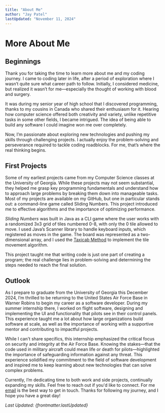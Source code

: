 ```yaml
---
title: "About Me"
author: "Jay Patel"
lastUpdated: "November 11, 2024"
---
```


# More About Me

## Beginnings

Thank you for taking the time to learn more about me and my coding journey. I came to coding later in life, after a period of exploration where I wasn’t quite sure what career path to follow. Initially, I considered medicine, but realized it wasn’t for me—especially the thought of working with blood and surgery.

It was during my senior year of high school that I discovered programming, thanks to my cousins in Canada who shared their enthusiasm for it. Hearing how computer science offered both creativity and variety, unlike repetitive tasks in some other fields, I became intrigued. The idea of being able to build any software I could imagine won me over completely.

Now, I’m passionate about exploring new technologies and pushing my skills through challenging projects. I actually enjoy the problem-solving and perseverance required to tackle coding roadblocks. For me, that’s where the real thinking begins.

## First Projects

Some of my earliest projects came from my Computer Science classes at the University of Georgia. While these projects may not seem substantial, they helped me grasp key programming fundamentals and understand how to approach large problems by breaking them down into manageable tasks. Most of my projects are available on my GitHub, but one in particular stands out: a command-line game called Sliding Numbers. This project introduced me to effective algorithms and the importance of optimizing performance.

_Sliding Numbers_ was built in Java as a CLI game where the user works with a randomized 3x3 grid of tiles numbered 0-8, with only the 0 tile allowed to move. I used Java’s Scanner library to handle keyboard inputs, which registered as moves in the game. The board was represented as a two-dimensional array, and I used the [Taxicab Method](https://medium.com/science-spectrum/the-taxicab-number-algorithm-explained-b2ada1f037d6) to implement the tile movement algorithm.

This project taught me that writing code is just one part of creating a program; the real challenge lies in problem-solving and determining the steps needed to reach the final solution.

## Outlook

As I prepare to graduate from the University of Georgia this December 2024, I’m thrilled to be returning to the United States Air Force Base in Warner Robins to begin my career as a software developer. During my summer internship there, I worked on flight software, designing and implementing the UI and functionality that pilots see in their control panels. This experience taught me a lot about how large organizations build software at scale, as well as the importance of working with a supportive mentor and contributing to impactful projects.

While I can't share specifics, this internship emphasized the critical focus on security and integrity at the Air Force Base. Knowing the stakes—that the code used in military aircraft could mean life or death for pilots—highlighted the importance of safeguarding information against any threat. This experience solidified my commitment to the field of software development and inspired me to keep learning about new technologies that can solve complex problems.

Currently, I’m dedicating time to both work and side projects, continually expanding my skills. Feel free to reach out if you'd like to connect. For me [email](mailto:jaydpat0822@gmail.com) is the best way to get in touch. Thanks for following my journey, and I hope you have a great day!

_Last Updated: {frontmatter.lastUpdated}_
